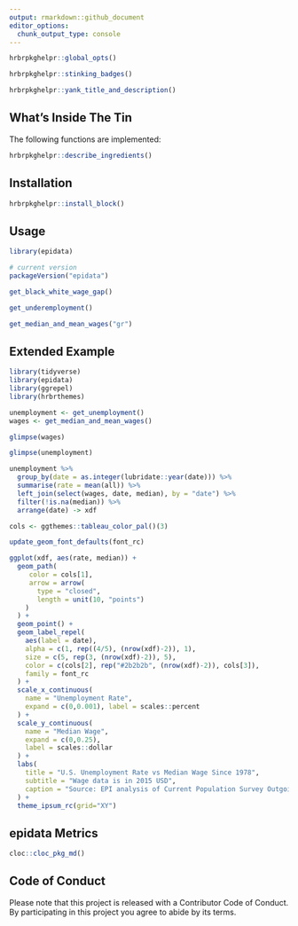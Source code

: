 ```yaml
---
output: rmarkdown::github_document
editor_options: 
  chunk_output_type: console
---
```

```r
hrbrpkghelpr::global_opts()
```

```r
hrbrpkghelpr::stinking_badges()
```

```r
hrbrpkghelpr::yank_title_and_description()
```

## What's Inside The Tin

The following functions are implemented:

```r
hrbrpkghelpr::describe_ingredients()
```

## Installation

```r
hrbrpkghelpr::install_block()
```

## Usage

```r
library(epidata)

# current version
packageVersion("epidata")

```

```r
get_black_white_wage_gap()

get_underemployment()

get_median_and_mean_wages("gr")
```

## Extended Example

```r
library(tidyverse)
library(epidata)
library(ggrepel)
library(hrbrthemes)

unemployment <- get_unemployment()
wages <- get_median_and_mean_wages()

glimpse(wages)

glimpse(unemployment)

unemployment %>% 
  group_by(date = as.integer(lubridate::year(date))) %>%
  summarise(rate = mean(all)) %>%
  left_join(select(wages, date, median), by = "date") %>%
  filter(!is.na(median)) %>%
  arrange(date) -> xdf

cols <- ggthemes::tableau_color_pal()(3)

update_geom_font_defaults(font_rc)

ggplot(xdf, aes(rate, median)) +
  geom_path(
     color = cols[1], 
     arrow = arrow(
       type = "closed", 
       length = unit(10, "points")
    )
  ) +
  geom_point() +
  geom_label_repel(
    aes(label = date),
    alpha = c(1, rep((4/5), (nrow(xdf)-2)), 1),
    size = c(5, rep(3, (nrow(xdf)-2)), 5),
    color = c(cols[2], rep("#2b2b2b", (nrow(xdf)-2)), cols[3]),
    family = font_rc
  ) +
  scale_x_continuous(
    name = "Unemployment Rate", 
    expand = c(0,0.001), label = scales::percent
  ) +
  scale_y_continuous(
    name = "Median Wage", 
    expand = c(0,0.25), 
    label = scales::dollar
  ) +
  labs(
    title = "U.S. Unemployment Rate vs Median Wage Since 1978",
    subtitle = "Wage data is in 2015 USD",
    caption = "Source: EPI analysis of Current Population Survey Outgoing Rotation Group microdata"
  ) +
  theme_ipsum_rc(grid="XY")
```

## epidata Metrics

```r
cloc::cloc_pkg_md()
```

## Code of Conduct

Please note that this project is released with a Contributor Code of Conduct. By participating in this project you agree to abide by its terms.

